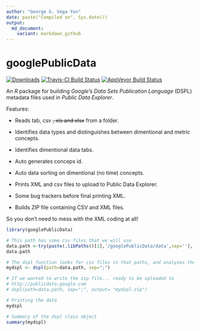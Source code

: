 ```yaml
---
author: "George G. Vega Yon"
date: paste("Compiled on", Sys.date())
output: 
  md_document:
    variant: markdown_github
---
```


# googlePublicData

[![Downloads](http://cranlogs.r-pkg.org/badges/googlePublicData?color=brightgreen)](http://cran.rstudio.com/package=googlePublicData)
[![Travis-CI Build Status](https://travis-ci.org/gvegayon/googlePublicData.svg?branch=master)](https://travis-ci.org/gvegayon/googlePublicData)
[![AppVeyor Build Status](https://ci.appveyor.com/api/projects/status/github/gvegayon/googlePublicData?branch=master&svg=true)](https://ci.appveyor.com/project/gvegayon/googlePublicData)

An *R* package for building *Google's* _Data Sets Publication Language_ (DSPL) metadata files used in *Public Data Explorer*.

Features:

*   Reads tab, csv ~~, xls and xlsx~~ from a folder.

*   Identifies data types and distinguishes between dimentional and metric concepts.

*   Identifies dimentional data tabs.

*   Auto generates conceps id.

*   Auto data sorting on dimentional (no time) concepts.

*   Prints XML and csv files to upload to Public Data Explorer.

*   Some bug trackers before final printing XML.

*   Builds ZIP file containing CSV and XML files.


So you don't need to mess with the XML coding at all!

```r
library(googlePublicData)

# This path has some csv files that we will use
data.path <-try(paste(.libPaths()[1],'/googlePublicData/data',sep=''), silent=T)
data.path

# The dspl function looks for csv files in that paths, and analyzes them
mydspl <- dspl(path=data.path, sep=";")

# If we wanted to write the zip file... ready to be uploaded to
# http://publicdata.google.com
# dspl(path=data.path, sep=";", output= "mydspl.zip")

# Printing the data
mydspl

# Summary of the dspl class object
summary(mydspl)
```

